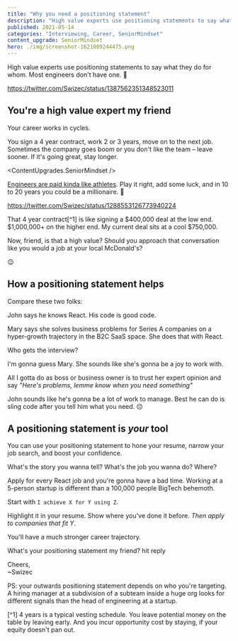 ```yaml
---
title: "Why you need a positioning statement"
description: "High value experts use positioning statements to say what they do for whom. Most engineers don't have one. 🤨"
published: 2021-05-14
categories: "Interviewing, Career, SeniorMindset"
content_upgrade: SeniorMindset
hero: ./img/screenshot-1621009244475.png
---
```



High value experts use positioning statements to say what they do for whom. Most engineers don't have one. 🤨

https://twitter.com/Swizec/status/1387562351348523011

## You're a high value expert my friend

Your career works in cycles.

You sign a 4 year contract, work 2 or 3 years, move on to the next job. Sometimes the company goes boom or you don't like the team – leave sooner. If it's going great, stay longer.

<ContentUpgrades.SeniorMindset />

[Engineers are paid kinda like athletes](https://swizec.com/blog/what-if-engineers-were-paid-like-athletes/). Play it right, add some luck, and in 10 to 20 years you could be a millionaire. 🤑

https://twitter.com/Swizec/status/1288553126773940224

That 4 year contract[^1] is like signing a $400,000 deal at the low end. $1,000,000+ on the higher end. My current deal sits at a cool $750,000.

Now, friend, is that a high value? Should you approach that conversation like you would a job at your local McDonald's?

😉

## How a positioning statement helps

Compare these two folks:

John says he knows React. His code is good code.

Mary says she solves business problems for Series A companies on a hyper-growth trajectory in the B2C SaaS space. She does that with React.

Who gets the interview?

I'm gonna guess Mary. She sounds like she's gonna be a joy to work with.

All I gotta do as boss or business owner is to trust her expert opinion and say _"Here's problems, lemme know when you need something"_

John sounds like he's gonna be a lot of work to manage. Best he can do is sling code after you tell him what you need. 😔

## A positioning statement is _your_ tool

You can use your positioning statement to hone your resume, narrow your job search, and boost your confidence.

What's the story you wanna tell? What's the job you wanna do? Where?

Apply for every React job and you're gonna have a bad time. Working at a 5-person startup is different than a 100,000 people BigTech behemoth.

Start with `I achieve X for Y using Z`.

Highlight it in your resume. Show where you've done it before. _Then apply to companies that fit Y_.

You'll have a much stronger career trajectory.

What's your positioning statement my friend? hit reply

Cheers,<br/>
~Swizec

PS: your outwards positioning statement depends on who you're targeting. A hiring manager at a subdivision of a subteam inside a huge org looks for different signals than the head of engineering at a startup.

[^1] 4 years is a typical vesting schedule. You leave potential money on the table by leaving early. And you incur opportunity cost by staying, if your equity doesn't pan out.
